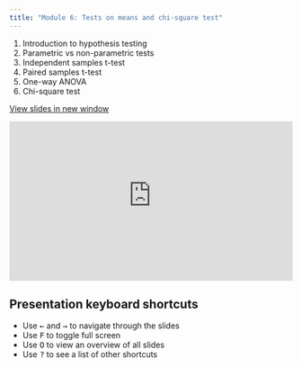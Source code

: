 ```yaml
---
title: "Module 6: Tests on means and chi-square test"
---
```



1.  Introduction to hypothesis testing
2. Parametric vs non-parametric tests
3. Independent samples t-test
4. Paired samples t-test
5. One-way ANOVA
6. Chi-square test

<a href="https://econ148-analytical-stat-package.github.io/econ148-lecture/m6-test-means" target="_blank" class="btn-slides">View slides in new window</a>

::: {.box style="padding-bottom:56.25%; position:relative; display:block; width: 100%"}
<iframe width="100%" height="100%" src="https://econ148-analytical-stat-package.github.io/econ148-lecture/m6-test-means" frameborder="0" allowfullscreen style="position:absolute; top:0; left: 0">

</iframe>
:::

::: callout-tip
## Presentation keyboard shortcuts

::: text-line-space
<ul>

<li>Use <kbd>←</kbd> and <kbd>→</kbd> to navigate through the slides</li>

<li>Use <kbd>F</kbd> to toggle full screen</li>

<li>Use <kbd>O</kbd> to view an overview of all slides</li>

<li>Use <kbd>?</kbd> to see a list of other shortcuts</li>

</ul>
:::
:::
